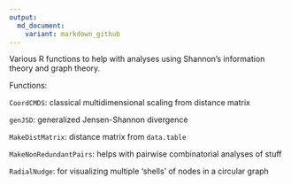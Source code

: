 ```yaml
---
output:
  md_document:
    variant: markdown_github
---
```


Various R functions to help with analyses using Shannon's information theory and graph theory.

Functions:

`CoordCMDS`: classical multidimensional scaling from distance matrix

`genJSD`: generalized Jensen-Shannon divergence

`MakeDistMatrix`: distance matrix from `data.table`

`MakeNonRedundantPairs`: helps with pairwise combinatorial analyses of stuff

`RadialNudge`: for visualizing multiple 'shells' of nodes in a circular graph